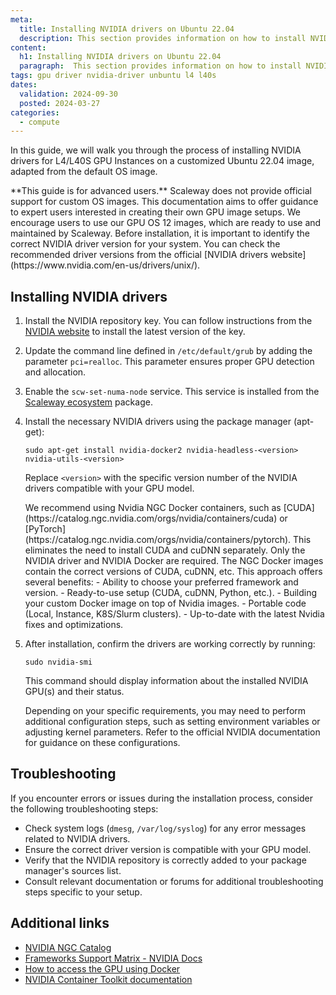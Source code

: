 ```yaml
---
meta:
  title: Installing NVIDIA drivers on Ubuntu 22.04
  description: This section provides information on how to install NVIDIA drivers on Ubuntu 22.04
content:
  h1: Installing NVIDIA drivers on Ubuntu 22.04
  paragraph:  This section provides information on how to install NVIDIA Drivers on Ubuntu 22.04
tags: gpu driver nvidia-driver unbuntu l4 l40s
dates:
  validation: 2024-09-30
  posted: 2024-03-27
categories:
  - compute
---
```


In this guide, we will walk you through the process of installing NVIDIA drivers for L4/L40S GPU Instances on a customized Ubuntu 22.04 image, adapted from the default OS image. 

<Message type="important">
    **This guide is for advanced users.**
    Scaleway does not provide official support for custom OS images. This documentation aims to offer guidance to expert users interested in creating their own GPU image setups. We encourage users to use our GPU OS 12 images, which are ready to use and maintained by Scaleway.
</Message>

<Message type="note">
   Before installation, it is important to identify the correct NVIDIA driver version for your system. You can check the recommended driver versions from the official [NVIDIA drivers website](https://www.nvidia.com/en-us/drivers/unix/).
</Message>

## Installing NVIDIA drivers

1. Install the NVIDIA repository key. You can follow instructions from the [NVIDIA website](https://docs.nvidia.com/cuda/cuda-installation-guide-linux/index.html#prepare-ubuntu) to install the latest version of the key.

2. Update the command line defined in `/etc/default/grub` by adding the parameter `pci=realloc`. This parameter ensures proper GPU detection and allocation.

3. Enable the `scw-set-numa-node` service. This service is installed from the [Scaleway ecosystem](https://launchpad.net/~scaleway/+archive/ubuntu/stable) package.

4. Install the necessary NVIDIA drivers using the package manager (apt-get):
    ```
    sudo apt-get install nvidia-docker2 nvidia-headless-<version> nvidia-utils-<version>
    ```
   Replace `<version>` with the specific version number of the NVIDIA drivers compatible with your GPU model.

    <Message type="tip">
    We recommend using Nvidia NGC Docker containers, such as [CUDA](https://catalog.ngc.nvidia.com/orgs/nvidia/containers/cuda) or [PyTorch](https://catalog.ngc.nvidia.com/orgs/nvidia/containers/pytorch). 
    This eliminates the need to install CUDA and cuDNN separately. Only the NVIDIA driver and NVIDIA Docker are required. The NGC Docker images contain the correct versions of CUDA, cuDNN, etc. 
    This approach offers several benefits:
        - Ability to choose your preferred framework and version.
        - Ready-to-use setup (CUDA, cuDNN, Python, etc.).
        - Building your custom Docker image on top of Nvidia images.
        - Portable code (Local, Instance, K8S/Slurm clusters).
        - Up-to-date with the latest Nvidia fixes and optimizations.
    </Message>

5. After installation, confirm the drivers are working correctly by running:
    ```
    sudo nvidia-smi
    ```
   This command should display information about the installed NVIDIA GPU(s) and their status.

   <Message type="tip">
      Depending on your specific requirements, you may need to perform additional configuration steps, such as setting environment variables or adjusting kernel parameters. Refer to the official NVIDIA documentation for guidance on these configurations.
   </Message>

## Troubleshooting
If you encounter errors or issues during the installation process, consider the following troubleshooting steps:
- Check system logs (`dmesg`, `/var/log/syslog`) for any error messages related to NVIDIA drivers.
- Ensure the correct driver version is compatible with your GPU model.
- Verify that the NVIDIA repository is correctly added to your package manager's sources list.
- Consult relevant documentation or forums for additional troubleshooting steps specific to your setup.

## Additional links

- [NVIDIA NGC Catalog](https://catalog.ngc.nvidia.com/)
- [Frameworks Support Matrix - NVIDIA Docs](https://docs.nvidia.com/deeplearning/frameworks/support-matrix/index.html)
- [How to access the GPU using Docker](/compute/gpu/how-to/use-gpu-with-docker/)
- [NVIDIA Container Toolkit documentation](https://docs.nvidia.com/datacenter/cloud-native/container-toolkit/latest/index.html)